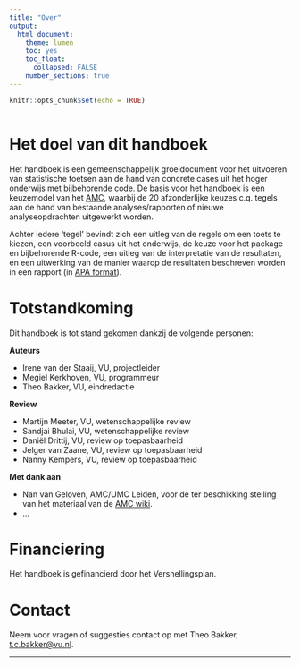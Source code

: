 ```yaml
---
title: "Over"
output:
  html_document:
    theme: lumen
    toc: yes
    toc_float: 
      collapsed: FALSE 
    number_sections: true
---
```


```r
knitr::opts_chunk$set(echo = TRUE) 
```

<!-- CSS -->
<style>
`r htmltools::includeHTML(paste0(here::here(),"/03. Includes/css/Stylesheet_SHHO.css"))`
</style>

<!-- Header -->
```r
```

# Het doel van dit handboek
Het handboek is een gemeenschappelijk groeidocument voor het uitvoeren van statistische toetsen aan de hand van concrete cases uit het hoger onderwijs met bijbehorende code. De basis voor het handboek is een keuzemodel van het [AMC](https://wikistatistiek.amc.nl/index.php/), waarbij de 20 afzonderlijke keuzes c.q. tegels aan de hand van bestaande analyses/rapporten of nieuwe analyseopdrachten uitgewerkt worden. 

Achter iedere ‘tegel’ bevindt zich een uitleg van de regels om een toets te kiezen, een voorbeeld casus uit het onderwijs, de keuze voor het package en bijbehorende R-code, een uitleg van de interpretatie van de resultaten, en een uitwerking van de manier waarop de resultaten beschreven worden in een rapport (in [APA format](https://apastyle.apa.org/)). 

# Totstandkoming
Dit handboek is tot stand gekomen dankzij de volgende personen:

**Auteurs**

* Irene van der Staaij, VU, projectleider
* Megiel Kerkhoven, VU, programmeur
* Theo Bakker, VU, eindredactie

**Review**

* Martijn Meeter, VU, wetenschappelijke review
* Sandjai Bhulai, VU, wetenschappelijke review
* Daniël Drittij, VU, review op toepasbaarheid
* Jelger van Zaane, VU, review op toepasbaarheid
* Nanny Kempers, VU, review op toepasbaarheid

**Met dank aan**

* Nan van Geloven, AMC/UMC Leiden, voor de ter beschikking stelling van het materiaal van de [AMC wiki](https://wikistatistiek.amc.nl/index.php/).
* ...

# Financiering
Het handboek is gefinancierd door het Versnellingsplan.

# Contact
Neem voor vragen of suggesties contact op met Theo Bakker, <t.c.bakker@vu.nl>.

***
